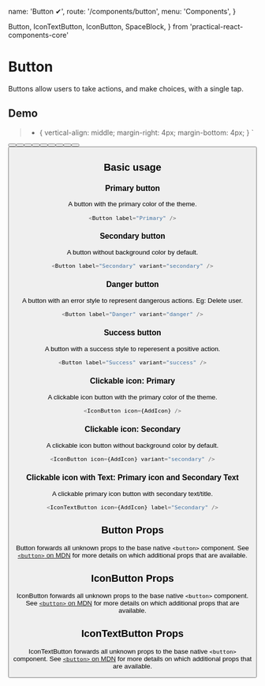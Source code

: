   name: 'Button ✔',
  route: '/components/button',
  menu: 'Components',
}


  Button,
  IconTextButton,
  IconButton,
  SpaceBlock,
} from 'practical-react-components-core'

# Button

Buttons allow users to take actions, and make choices, with a single tap.

## Demo

  > * {
    vertical-align: middle;
    margin-right: 4px;
    margin-bottom: 4px;
  }
`

<Wrapper>
  <Button label="Primary" />
  <Button label="Primary" icon={AddIcon} />
  <IconButton icon={AddIcon} />
  <IconTextButton icon={AddIcon} label="Primary" />
</Wrapper>
<SpaceBlock variant={16} />
<Wrapper>
  <Button label="Secondary" variant="secondary" />
  <Button label="Secondary" variant="secondary" icon={AddIcon} />
  <Button label="Secondary" variant="secondary" accent={true} />
  <Button label="Secondary" variant="secondary" icon={AddIcon} accent={true} />
  <IconButton icon={AddIcon} variant="secondary" />
  <IconButton icon={AddIcon} variant="secondary" accent={true} />
</Wrapper>
<SpaceBlock variant={16} />
<Wrapper>
  <Button label="Danger" variant="danger" />
  <Button label="Danger" variant="danger" icon={CloseIcon} />
  <IconButton icon={CloseIcon} variant="danger" />
  <IconTextButton label="Danger" icon={CloseIcon} variant="danger" />
</Wrapper>
<SpaceBlock variant={16} />
<Wrapper>
  <Button label="Success" variant="success" />
  <Button label="Success" variant="success" icon={CheckIcon} />
  <IconButton icon={CheckIcon} variant="success" />
  <IconTextButton label="Success" icon={CheckIcon} variant="success" />
</Wrapper>

## Basic usage

### Primary button

A button with the primary color of the theme.

```typescript type=live
<Button label="Primary" />
```

### Secondary button

A button without background color by default.

```typescript type=live
<Button label="Secondary" variant="secondary" />
```

### Danger button

A button with an error style to represent dangerous actions. Eg: Delete user.

```typescript type=live
<Button label="Danger" variant="danger" />
```

### Success button

A button with a success style to reperesent a positive action.

```typescript type=live
<Button label="Success" variant="success" />
```

### Clickable icon: Primary

A clickable icon button with the primary color of the theme.

```typescript type=live
<IconButton icon={AddIcon} />
```

### Clickable icon: Secondary

A clickable icon button without background color by default.

```typescript type=live
<IconButton icon={AddIcon} variant="secondary" />
```

### Clickable icon with Text: Primary icon and Secondary Text

A clickable primary icon button with secondary text/title.

```typescript type=live
<IconTextButton icon={AddIcon} label="Secondary" />
```

## Button Props

Button forwards all unknown props to the base native `<button>` component. See
[`<button>` on MDN](https://developer.mozilla.org/en-US/docs/Web/HTML/Element/button) for more
details on which additional props that are available.

<Props of="Button" />

## IconButton Props

IconButton forwards all unknown props to the base native `<button>` component. See
[`<button>` on MDN](https://developer.mozilla.org/en-US/docs/Web/HTML/Element/button) for more
details on which additional props that are available.

<Props of="IconButton" />

## IconTextButton Props

IconTextButton forwards all unknown props to the base native `<button>` component. See
[`<button>` on MDN](https://developer.mozilla.org/en-US/docs/Web/HTML/Element/button) for more
details on which additional props that are available.

<Props of="IconTextButton" />
